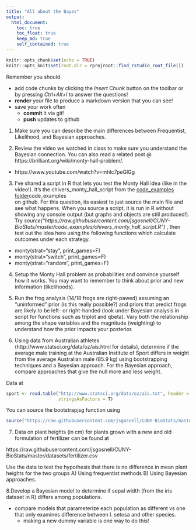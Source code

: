 ```yaml
---
title: "All about the Bayes"
output:
  html_document:
    toc: true
    toc_float: true
    keep_md: true
    self_contained: true
---
```


<!-- COMMENT NOT SHOW IN ANY OUTPUT: Code chunk below sets overall defaults for .qmd file; these inlcude showing output by default and looking for files relative to .Rpoj file, not .qmd file, which makes putting filesin different folders easier  -->

```r
knitr::opts_chunk$set(echo = TRUE)
knitr::opts_knit$set(root.dir = rprojroot::find_rstudio_root_file())
```

Remember you should

* add code chunks by clicking the *Insert Chunk* button on the toolbar or by
pressing *Ctrl+Alt+I* to answer the questions!
* **render** your file to produce a markdown version that you can see!
* save your work often 
  * **commit** it via git!
  * **push** updates to github
  

1.  Make sure you can describe the main differences between Frequentist, Likelihood, and Bayesian approaches.

2.  Review the video we watched in class to make sure you understand the Bayesian 
connection. You can also read a related post @ https://brilliant.org/wiki/monty-hall-problem/.
* https://www.youtube.com/watch?v=mhlc7peGlGg

3.  I've shared a script in R that lets you test the Monty Hall idea (like in 
the video!).  It's the chivers_monty_hall_script from the 
[code_examples folder](https://github.com/jsgosnell/CUNY-BioStats/tree/master/code_examples)code_examples  
on github.  For this question, its easiest to just source the main file and see what happens.
When you source a script, it is run in R without showing any console output
(but graphs and objects are still produced!).  Try 
*source("https://raw.githubusercontent.com/jsgosnell/CUNY-BioStats/master/code_examples/chivers_monty_hall_script.R")*
, then test out the idea here using the following functions which calculate outcomes
under each strategy.
* monty(strat="stay", print_games=F)
* monty(strat="switch", print_games=F)
* monty(strat="random", print_games=F)

4. Setup the Monty Hall problem as probabilities and convince yourself how it works.
You may want to remember to think about prior and new information (likelihoods).

5. Run the frog analysis (14/18 frogs are right-pawed) assuming an “uninformed” 
prior (is this really possible?) and priors that predict frogs are likely to be 
left- or right-handed (look under Bayesian analysis in script for functions such
as triplot and qbeta).  Vary both the relationship among the shape variables 
and the magnitude (weighting) to understand how the prior impacts your posterior.

6. Using data from Australian athletes (http://www.statsci.org/data/oz/ais.html 
for details), determine if the average male training at the Australian Institute 
of Sport differs in weight from the average Australian male (85.9 kg) using
bootstrapping techniques and a Bayesian approach. For the Bayesian approach, 
compare approaches that give the null more and less weight.

Data at 
```r
sport <- read.table("http://www.statsci.org/data/oz/ais.txt", header = T, 
                    stringsAsFactors = T)
```

You can source the bootstrapjsg function using

```r
source("https://raw.githubusercontent.com/jsgosnell/CUNY-BioStats/master/code_examples/bootstrapjsg.R")
```

7. Data on plant heights (in cm) for plants grown with a new and old formulation 
of fertilizer can be found at

https://raw.githubusercontent.com/jsgosnell/CUNY-BioStats/master/datasets/fertilizer.csv

Use the data to test the hypothesis that there is no difference in mean plant
heights for the two groups A) Using frequentist methods B) Using Bayesian
approaches.

8.Develop a Bayesian model to determine if sepal width (from the iris dataset in
R) differs among populations.

* compare models that parameterize each population as different vs one that only 
examines difference between I. setosa and other species.
  + making a new dummy variable is one way to do this!
